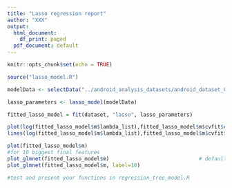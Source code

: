 ---
title: "Lasso regression report"
author: "XXX"
output:
  html_document:
    df_print: paged
  pdf_document: default
---

```{r setup, include=FALSE}
knitr::opts_chunk$set(echo = TRUE)

source("lasso_model.R")

modelData <- selectData("../android_analysis_datasets/android_dataset_6_29.csv")

lasso_parameters <- lasso_model(modelData)

fitted_lasso_model = fit(dataset, "lasso", lasso_parameters)

plot(log(fitted_lasso_model$m$lambda_list),fitted_lasso_model$m$cvfit$cvm,xlab="log(Lambda)",ylab="MSE")
lines(log(fitted_lasso_model$m$lambda_list),fitted_lasso_model$m$cvfit$cvm,xlim=range(log(fitted_lasso_model$m$lambda_list)), ylim=range(fitted_lasso_model$m$cvfit$cvm), pch=16)

plot(fitted_lasso_model$m)
#for 10 biggest final features
plot_glmnet(fitted_lasso_model$m)                             # default colors
plot_glmnet(fitted_lasso_model$m, label=10)
```

```{r}
#test and present your functions in regression_tree_model.R

```
